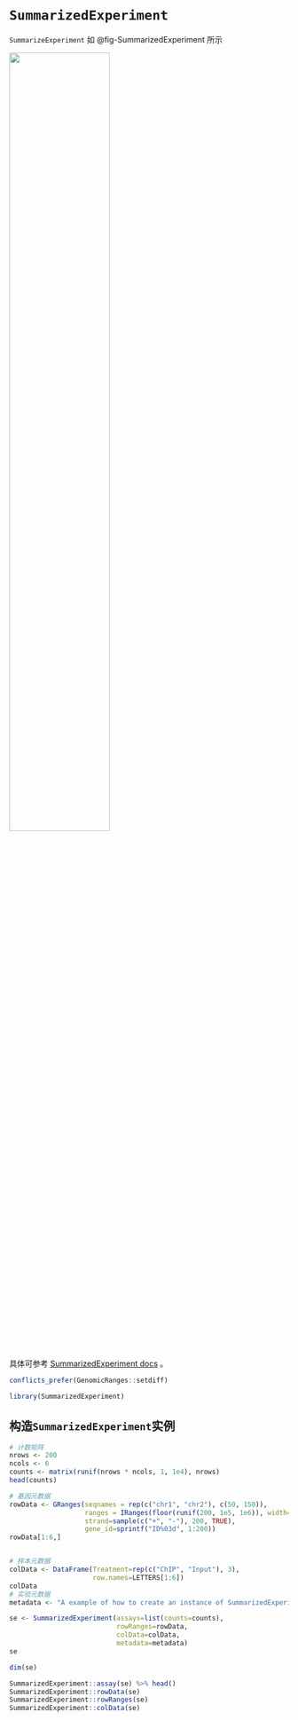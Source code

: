 # `SummarizedExperiment`

`SummarizeExperiment` 如 @fig-SummarizedExperiment 所示

![](images/SummarizedExperiment.webp){#fig-SummarizedExperiment fig-align="center" width="60%"}

具体可参考 [SummarizedExperiment docs](https://bioconductor.org/packages/release/bioc/vignettes/SummarizedExperiment/inst/doc/SummarizedExperiment.html) 。

```r
conflicts_prefer(GenomicRanges::setdiff)
```

```r
library(SummarizedExperiment)
```



## 构造`SummarizedExperiment`实例

```r
# 计数矩阵
nrows <- 200
ncols <- 6
counts <- matrix(runif(nrows * ncols, 1, 1e4), nrows)
head(counts)

# 基因元数据
rowData <- GRanges(seqnames = rep(c("chr1", "chr2"), c(50, 150)),
                   ranges = IRanges(floor(runif(200, 1e5, 1e6)), width=100),
                   strand=sample(c("+", "-"), 200, TRUE),
                   gene_id=sprintf("ID%03d", 1:200))
rowData[1:6,]


# 样本元数据
colData <- DataFrame(Treatment=rep(c("ChIP", "Input"), 3),
                     row.names=LETTERS[1:6])
colData
# 实验元数据
metadata <- "A example of how to create an instance of SummarizedExperiment" 

se <- SummarizedExperiment(assays=list(counts=counts),
                           rowRanges=rowData, 
                           colData=colData,
                           metadata=metadata)
se
```

```r
dim(se)

SummarizedExperiment::assay(se) %>% head()
SummarizedExperiment::rowData(se)
SummarizedExperiment::rowRanges(se)
SummarizedExperiment::colData(se)
```

